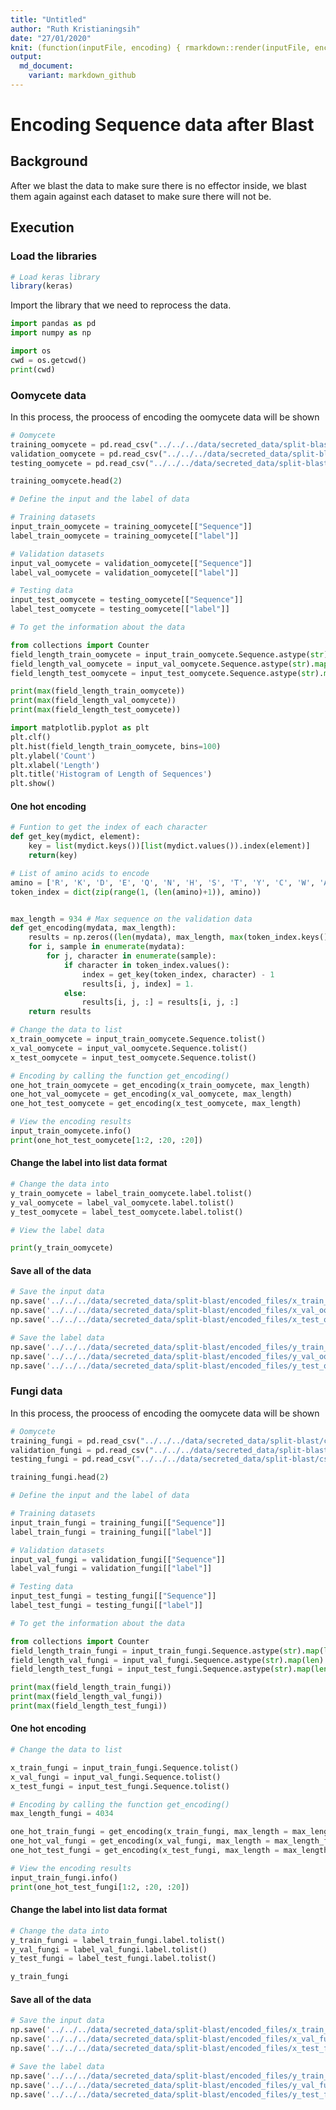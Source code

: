 ```yaml
---
title: "Untitled"
author: "Ruth Kristianingsih"
date: "27/01/2020"
knit: (function(inputFile, encoding) { rmarkdown::render(inputFile, encoding = encoding, output_dir = here::here("reports", stringr::str_remove(getwd(), here::here("scripts/r-scripts/")))) })
output:
  md_document:
    variant: markdown_github
---
```


# Encoding Sequence data after Blast

## Background

After we blast the data to make sure there is no effector inside, we blast them again against each dataset to make sure there will not be. 

## Execution

### Load the libraries

```r
# Load keras library
library(keras)
```


Import the library that we need to reprocess the data. 

```python
import pandas as pd
import numpy as np
```

```python
import os
cwd = os.getcwd()
print(cwd)
```

### Oomycete data

In this process, the proocess of encoding the oomycete data will be shown

```python
# Oomycete
training_oomycete = pd.read_csv("../../../data/secreted_data/split-blast/csv_files/secreted_oomycete_training.csv", index_col = False)
validation_oomycete = pd.read_csv("../../../data/secreted_data/split-blast/csv_files/secreted_oomycete_validation.csv", index_col = False)
testing_oomycete = pd.read_csv("../../../data/secreted_data/split-blast/csv_files/secreted_oomycete_testing.csv", index_col = False)
```

```python
training_oomycete.head(2)
```


```python
# Define the input and the label of data 

# Training datasets
input_train_oomycete = training_oomycete[["Sequence"]]
label_train_oomycete = training_oomycete[["label"]]

# Validation datasets
input_val_oomycete = validation_oomycete[["Sequence"]]
label_val_oomycete = validation_oomycete[["label"]]

# Testing data 
input_test_oomycete = testing_oomycete[["Sequence"]]
label_test_oomycete = testing_oomycete[["label"]]
```


```python
# To get the information about the data

from collections import Counter
field_length_train_oomycete = input_train_oomycete.Sequence.astype(str).map(len) 
field_length_val_oomycete = input_val_oomycete.Sequence.astype(str).map(len)
field_length_test_oomycete = input_test_oomycete.Sequence.astype(str).map(len) 

print(max(field_length_train_oomycete)) 
print(max(field_length_val_oomycete)) 
print(max(field_length_test_oomycete))
```


```python
import matplotlib.pyplot as plt
plt.clf()
plt.hist(field_length_train_oomycete, bins=100)
plt.ylabel('Count')
plt.xlabel('Length')
plt.title('Histogram of Length of Sequences')
plt.show()
```

#### One hot encoding

```python
# Funtion to get the index of each character
def get_key(mydict, element):
    key = list(mydict.keys())[list(mydict.values()).index(element)]
    return(key)

# List of amino acids to encode
amino = ['R', 'K', 'D', 'E', 'Q', 'N', 'H', 'S', 'T', 'Y', 'C', 'W', 'A', 'I', 'L', 'M', 'F', 'V', 'P', 'G']
token_index = dict(zip(range(1, (len(amino)+1)), amino))


max_length = 934 # Max sequence on the validation data
def get_encoding(mydata, max_length):
    results = np.zeros((len(mydata), max_length, max(token_index.keys())))
    for i, sample in enumerate(mydata):
        for j, character in enumerate(sample):
            if character in token_index.values():
                index = get_key(token_index, character) - 1
                results[i, j, index] = 1. 
            else:
                results[i, j, :] = results[i, j, :]
    return results
```

```python
# Change the data to list
x_train_oomycete = input_train_oomycete.Sequence.tolist()
x_val_oomycete = input_val_oomycete.Sequence.tolist()
x_test_oomycete = input_test_oomycete.Sequence.tolist()
```

```python
# Encoding by calling the function get_encoding()
one_hot_train_oomycete = get_encoding(x_train_oomycete, max_length)
one_hot_val_oomycete = get_encoding(x_val_oomycete, max_length)
one_hot_test_oomycete = get_encoding(x_test_oomycete, max_length)
```

```python
# View the encoding results
input_train_oomycete.info()
print(one_hot_test_oomycete[1:2, :20, :20])
```

#### Change the label into list data format

```python
# Change the data into 
y_train_oomycete = label_train_oomycete.label.tolist()
y_val_oomycete = label_val_oomycete.label.tolist()
y_test_oomycete = label_test_oomycete.label.tolist()
```

```python
# View the label data

print(y_train_oomycete)
```


#### Save all of the data

```python
# Save the input data
np.save('../../../data/secreted_data/split-blast/encoded_files/x_train_oomycete.npy', one_hot_train_oomycete)
np.save('../../../data/secreted_data/split-blast/encoded_files/x_val_oomycete.npy', one_hot_val_oomycete)
np.save('../../../data/secreted_data/split-blast/encoded_files/x_test_oomycete.npy', one_hot_test_oomycete)

# Save the label data 
np.save('../../../data/secreted_data/split-blast/encoded_files/y_train_oomycete.npy', y_train_oomycete)
np.save('../../../data/secreted_data/split-blast/encoded_files/y_val_oomycete.npy', y_val_oomycete)
np.save('../../../data/secreted_data/split-blast/encoded_files/y_test_oomycete.npy', y_test_oomycete)
```

### Fungi data

In this process, the proocess of encoding the oomycete data will be shown

```python
# Oomycete
training_fungi = pd.read_csv("../../../data/secreted_data/split-blast/csv_files/secreted_fungi_training.csv", index_col = False)
validation_fungi = pd.read_csv("../../../data/secreted_data/split-blast/csv_files/secreted_fungi_validation.csv", index_col = False)
testing_fungi = pd.read_csv("../../../data/secreted_data/split-blast/csv_files/secreted_fungi_testing.csv", index_col = False)
```

```python
training_fungi.head(2)
```


```python
# Define the input and the label of data 

# Training datasets
input_train_fungi = training_fungi[["Sequence"]]
label_train_fungi = training_fungi[["label"]]

# Validation datasets
input_val_fungi = validation_fungi[["Sequence"]]
label_val_fungi = validation_fungi[["label"]]

# Testing data 
input_test_fungi = testing_fungi[["Sequence"]]
label_test_fungi = testing_fungi[["label"]]
```


```python
# To get the information about the data

from collections import Counter
field_length_train_fungi = input_train_fungi.Sequence.astype(str).map(len) 
field_length_val_fungi = input_val_fungi.Sequence.astype(str).map(len)
field_length_test_fungi = input_test_fungi.Sequence.astype(str).map(len) 

print(max(field_length_train_fungi)) 
print(max(field_length_val_fungi)) 
print(max(field_length_test_fungi))
```

#### One hot encoding

```python
# Change the data to list

x_train_fungi = input_train_fungi.Sequence.tolist()
x_val_fungi = input_val_fungi.Sequence.tolist()
x_test_fungi = input_test_fungi.Sequence.tolist()
```

```python
# Encoding by calling the function get_encoding()
max_length_fungi = 4034 

one_hot_train_fungi = get_encoding(x_train_fungi, max_length = max_length_fungi)
one_hot_val_fungi = get_encoding(x_val_fungi, max_length = max_length_fungi)
one_hot_test_fungi = get_encoding(x_test_fungi, max_length = max_length_fungi)
```

```python
# View the encoding results
input_train_fungi.info()
print(one_hot_test_fungi[1:2, :20, :20])
```

#### Change the label into list data format

```python
# Change the data into 
y_train_fungi = label_train_fungi.label.tolist()
y_val_fungi = label_val_fungi.label.tolist()
y_test_fungi = label_test_fungi.label.tolist()
```

```python
y_train_fungi
```


#### Save all of the data

```python
# Save the input data
np.save('../../../data/secreted_data/split-blast/encoded_files/x_train_fungi.npy', one_hot_train_fungi)
np.save('../../../data/secreted_data/split-blast/encoded_files/x_val_fungi.npy', one_hot_val_fungi)
np.save('../../../data/secreted_data/split-blast/encoded_files/x_test_fungi.npy', one_hot_test_fungi)

# Save the label data 
np.save('../../../data/secreted_data/split-blast/encoded_files/y_train_fungi.npy', y_train_fungi)
np.save('../../../data/secreted_data/split-blast/encoded_files/y_val_fungi.npy', y_val_fungi)
np.save('../../../data/secreted_data/split-blast/encoded_files/y_test_fungi.npy', y_test_fungi)
```

